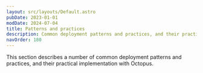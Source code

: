 ```yaml
---
layout: src/layouts/Default.astro
pubDate: 2023-01-01
modDate: 2024-07-04
title: Patterns and practices
description: Common deployment patterns and practices, and their practical implementation with Octopus.
navOrder: 180
---
```


This section describes a number of common deployment patterns and practices, and their practical implementation with Octopus.

<div class="docs-home simple-grid">
<Card
	description="Rolling deployments are a pattern whereby, instead of deploying a package to all servers at once, we slowly roll out the release by deploying it to each server one-by-one."
	imgAlt="Black and blue server icon with a rotating arrow"
	imgSrc="/docs/deployments/patterns/images/rolling-deployments.png"
	link="/docs/deployments/patterns/rolling-deployments"
	title="Rolling deployments"
	variant="padded"
/>
<Card
	description="Being able to roll back to a known good state of code is often just as important as deploying software."
	imgAlt="Octopus logo"
	imgSrc="/docs/img/octopus-deploy-logo.png"
	link="/docs/deployments/patterns/rollbacks"
	title="Rollbacks"
	variant="padded"
/>
<Card
	description="Implementing multi-region deployments, i.e. deploying to multiple geographic regions, with Octopus."
	imgAlt="Globe showing connected Kubernetes icons"
	imgSrc="/docs/img/octopus-deploy-logo.png"
	link="/docs/deployments/patterns/images/multi-region.png"
	title="Multi-region deployment pattern"
	variant="padded"
/>
<Card
	description="Blue/green deployments are a pattern whereby we reduce downtime during production deployments by having two separate production environments (“blue” and “green”)."
	imgAlt="Blue and green characters sitting on a see-saw with a white silhouette of a city in the background"
	imgSrc="/docs/deployments/patterns/images/blue-green.png"
	link="/docs/deployments/patterns/blue-green-deployments"
	title="Blue/green deployments"
	variant="padded"
/>
<Card
	description="Elastic and transient environments is a group of features to facilitate deploying to machines that are intermittently available for deployment."
	imgAlt="Octopus cowboy lassoing servers with bull horns"
	imgSrc="/docs/deployments/patterns/images/elastic.png"
	link="/docs/deployments/patterns/elastic-and-transient-environments"
	title="Elastic and transient environments"
	variant="padded"
/>
<Card
	description="Canary deployments are a pattern for rolling out releases to a subset of users or servers."
	imgAlt="Octopus logo"
	imgSrc="/docs/img/octopus-deploy-logo.png"
	link="/docs/deployments/patterns/canary-deployments"
	title="Canary deployments"
	variant="padded"
/>
<Card
	description="This section describes how different branching strategies can be modeled in Octopus Deploy."
	imgAlt="Octopus logo"
	imgSrc="/docs/img/octopus-deploy-logo.png"
	link="/docs/deployments/patterns/branching"
	title="Branching strategies"
	variant="padded"
/>
<Card
	description="With Octopus you can manage your deployment process as code. This means you can define your deployment process, scripts, and variables in source code."
	imgAlt="Octopus logo"
	imgSrc="/docs/img/octopus-deploy-logo.png"
	link="/docs/deployments/patterns/deployment-process-as-code"
	title="Deployment process as code"
	variant="padded"
/>
</div>
